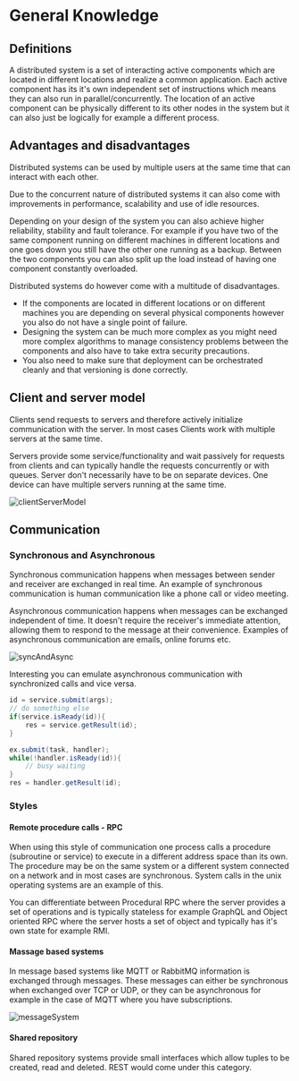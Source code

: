 # General Knowledge

## Definitions

A distributed system is a set of interacting active components which are located in different locations and realize a common application. Each active component has its it's own independent set of instructions which means they can also run in parallel/concurrently. The location of an active component can be physically different to its other nodes in the system but it can also just be logically for example a different process.

## Advantages and disadvantages

Distributed systems can be used by multiple users at the same time that can interact with each other.

Due to the concurrent nature of distributed systems it can also come with improvements in performance, scalability and use of idle resources.

Depending on your design of the system you can also achieve higher reliability, stability and fault tolerance. For example if you have two of the same component running on different machines in different locations and one goes down you still have the other one running as a backup. Between the two components you can also split up the load instead of having one component constantly overloaded.

Distributed systems do however come with a multitude of disadvantages.

- If the components are located in different locations or on different machines you are depending on several physical components however you also do not have a single point of failure.
- Designing the system can be much more complex as you might need more complex algorithms to manage consistency problems between the components and also have to take extra security precautions.
- You also need to make sure that deployment can be orchestrated cleanly and that versioning is done correctly.

## Client and server model

Clients send requests to servers and therefore actively initialize communication with the server. In most cases Clients work with multiple servers at the same time.

Servers provide some service/functionality and wait passively for requests from clients and can typically handle the requests concurrently or with queues. Server don't necessarily have to be on separate devices. One device can have multiple servers running at the same time.

![clientServerModel](/cs/clientServerModel.png)

## Communication

### Synchronous and Asynchronous

Synchronous communication happens when messages between sender and receiver are exchanged in real time. An example of synchronous communication is human communication like a phone call or video meeting.

Asynchronous communication happens when messages can be exchanged independent of time. It doesn't require the receiver's immediate attention, allowing them to respond to the message at their convenience. Examples of asynchronous communication are emails, online forums etc.

![syncAndAsync](/cs/syncAndAsync.png)

Interesting you can emulate asynchronous communication with synchronized calls and vice versa.

```java filename="Emulation of async call"
id = service.submit(args);
// do something else
if(service.isReady(id)){
    res = service.getResult(id);
}
```

```java filename="Emulation of sync call"
ex.submit(task, handler);
while(!handler.isReady(id)){
    // busy waiting
}
res = handler.getResult(id);
```

### Styles

#### Remote procedure calls - RPC

When using this style of communication one process calls a procedure (subroutine or service) to execute in a different address space than its own. The procedure may be on the same system or a different system connected on a network and in most cases are synchronous. System calls in the unix operating systems are an example of this.

You can differentiate between Procedural RPC where the server provides a set of operations and is typically stateless for example GraphQL and Object oriented RPC where the server hosts a set of object and typically has it's own state for example RMI.

#### Massage based systems

In message based systems like MQTT or RabbitMQ information is exchanged through messages. These messages can either be synchronous when exchanged over TCP or UDP, or they can be asynchronous for example in the case of MQTT where you have subscriptions.

![messageSystem](/cs/messageSystem.png)

#### Shared repository

Shared repository systems provide small interfaces which allow tuples to be created, read and deleted. REST would come under this category.
